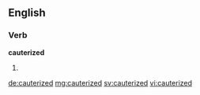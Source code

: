 ==English==

===Verb===
'''cauterized'''

# {{en-past of|cauterize}}

[[de:cauterized]]
[[mg:cauterized]]
[[sv:cauterized]]
[[vi:cauterized]]